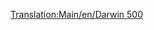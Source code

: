 [[Translation:Main/en/Darwin 500]]{{Template:Navbox Légi járművek/Hu}}
{{Template:Repülőgépek/Hu
|Name=Darwin 500
|Image=[[File:en/Boeing767.png|Darwin 500]]
|Cost=38.964 (77,928)
|Speed=947 km/h (592 MPH)
|Annual=6.187 (12,374)
|Designed=1982
|Lifespan=25
|Capacity=240 utas és 25 csomag levél
|Description=Bevált sugárhajtású repülőgép, inkább a nagyobb repülőtereken használatos.
|Real-life=[http://hu.wikipedia.org/wiki/Boeing_767 Boeing 767]
}}